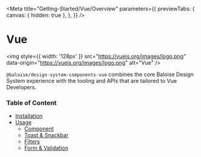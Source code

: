 
<Meta
  title="Getting-Started/Vue/Overview"
  parameters={{
    previewTabs: {
      canvas: { hidden: true },
    },
  }}
/>

# Vue

<img style={{ width: '128px' }} src="https://vuejs.org/images/logo.png" data-origin="https://vuejs.org/images/logo.png" alt="Vue" />

`@baloise/design-system-components-vue` combines the core Baloise Design System experience with the tooling and APIs that are tailored to Vue Developers.

### Table of Content

- [Installation](?path=/docs/getting-started-vue-installation--page)
- [Usage](?path=/docs/getting-started-vue-usage--page)
  - [Component](?path=/docs/getting-started-vue-usage--page#component)
  - [Toast & Snackbar](?path=/docs/getting-started-vue-usage--page#toast-snackbar)
  - [Filters](?path=/docs/getting-started-vue-usage--page#filters)
  - [Form & Validation](?path=/docs/getting-started-vue-usage--page#form-validation)
